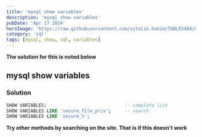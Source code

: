 ---
title: 'mysql show variables'
description: 'mysql show variables'
pubDate: 'Apr 17 2024'
heroImage: 'https://raw.githubusercontent.com/vitalik-hakim/TABLES404/main/error_b/sql.png'
category: 'sql'
tags: [mysql, show, sql, variables]
---

**The solution for this is noted below**

## mysql show variables

### Solution

```sql
SHOW VARIABLES;								-- complete list
SHOW VARIABLES LIKE 'secure_file_priv';		-- search
SHOW VARIABLES LIKE 'secure_%';
```
**Try other methods by searching on the site. That is if this doesn't work**
